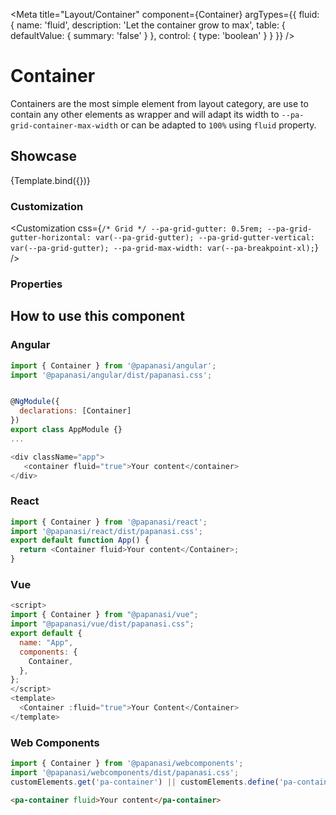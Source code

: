 
<Meta
  title="Layout/Container"
  component={Container}
  argTypes={{
    fluid: {
      name: 'fluid',
      description: 'Let the container grow to max',
      table: {
        defaultValue: { summary: 'false' }
      },
      control: {
        type: 'boolean'
      }
    }
  }}
/>


# Container

Containers are the most simple element from layout category, are use to contain any other elements as wrapper and will adapt its width to `--pa-grid-container-max-width` or can be adapted to `100%` using `fluid` property.

## Showcase

<Canvas>
  <Story
    name="Default"
    args={{
      fluid: false
    }}
  >
    {Template.bind({})}
  </Story>
</Canvas>

### Customization

<Customization
  css={`
    /* Grid */
    --pa-grid-gutter: 0.5rem;
    --pa-grid-gutter-horizontal: var(--pa-grid-gutter);
    --pa-grid-gutter-vertical: var(--pa-grid-gutter);
    --pa-grid-max-width: var(--pa-breakpoint-xl);
  `}
/>

### Properties

<ArgsTable story="Default" of={Container} />

## How to use this component

### Angular

```js
import { Container } from '@papanasi/angular';
import '@papanasi/angular/dist/papanasi.css';


@NgModule({
  declarations: [Container]
})
export class AppModule {}
...

<div className="app">
   <container fluid="true">Your content</container>
</div>
```

### React

```js
import { Container } from '@papanasi/react';
import '@papanasi/react/dist/papanasi.css';
export default function App() {
  return <Container fluid>Your content</Container>;
}
```

### Vue

```js
<script>
import { Container } from "@papanasi/vue";
import "@papanasi/vue/dist/papanasi.css";
export default {
  name: "App",
  components: {
    Container,
  },
};
</script>
<template>
  <Container :fluid="true">Your Content</Container>
</template>
```

### Web Components

```js
import { Container } from '@papanasi/webcomponents';
import '@papanasi/webcomponents/dist/papanasi.css';
customElements.get('pa-container') || customElements.define('pa-container', Container);
```

```html
<pa-container fluid>Your content</pa-container>
```
